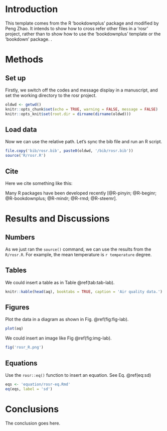 # Introduction

This template comes from the R 'bookdownplus' package and modified by Peng Zhao. It intends to show how to cross refer other files in a 'rosr' project, rather than to show how to use the 'bookdownplus' template or the 'bookdown' package.
.


# Methods

## Set up

Firstly, we switch off the codes and message display in a manuscript, and set the working directory to the rosr project.

```R
oldwd <- getwd()
knitr::opts_chunk$set(echo = TRUE, warning = FALSE, message = FALSE) 
knitr::opts_knit$set(root.dir = dirname(dirname(oldwd)))
```

## Load data

Now we can use the relative path. Let's sync the bib file and run an R script.

```{r load, results='hide'}
file.copy('bib/rosr.bib', paste0(oldwd, '/bib/rosr.bib'))
source('R/rosr.R')
```

## Cite

Here we cite something like this:

Many R packages have been developed recently [@R-pinyin; @R-beginr; @R-bookdownplus; @R-mindr; @R-rmd; @R-steemr].

# Results and Discussions

## Numbers

As we just ran the `source()` command, we can use the results from the `R/rosr.R`. For example, the mean temperature is `r temperature` degree.

## Tables

We could insert a table as in Table \@ref(tab:tab-lab).

```{r tab-lab}
knitr::kable(head(aq), booktabs = TRUE, caption = 'Air quality data.')
```

## Figures

Plot the data in a diagram as shown in Fig. \@ref(fig:fig-lab).

```{r fig-lab, fig.cap='Air quality data.'}
plot(aq)
```

We could insert an image like Fig \@ref(fig:img-lab).

```{r img-lab, fig.cap='Insert an image.', out.width='100%'}
fig('rosr_R.png')
```


## Equations

Use the `rosr::eq()` function to insert an equation. See Eq. \@ref(eq:sd)

```{r, results='asis'}
eqs <- 'equation/rosr-eq.Rmd'
eq(eqs, label = 'sd')
```

# Conclusions

The conclusion goes here.
